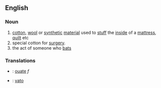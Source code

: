 ==English==
===Noun===
# [[cotton]], [[wool]] or [[synthetic]] [[material]] used to [[stuff]] the [[inside]] of a [[mattress]], [[quilt]] etc
# special cotton for [[surgery]].
# the act of someone who [[bat]]s
{{wikipediapar|batting (cricket)}}
{{wikipediapar|batting (baseball)}}

===Translations===
* {{fr}} : [[ouate]] ''f''
* {{io}} : [[vato]]
